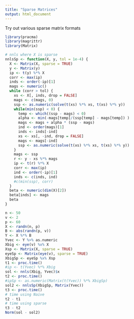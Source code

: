 ```yaml
---
title: "Sparse Matrices"
output: html_document
---
```


Try out various sparse matrix formats

```r
library(pracma)
library(magrittr)
library(Matrix)

# nnls where X is sparse
nnlsSp <- function(X, y, tol = 1e-4) {
  X <- Matrix(X, sparse = TRUE)
  y <- Matrix(y)
  ip <- t(y) %*% X
  corr <- max(ip)
  inds <- order(-ip)[1]
  mags <- numeric()
  while (corr > tol) {
    xs <- X[, inds, drop = FALSE]
    mags <- c(mags, 0)
    ssp <- as.numeric(solve(t(xs) %*% xs, t(xs) %*% y))
    while(min(ssp) < 0) {
      temp <- which((ssp - mags) < 0)
      alpha <- min(-mags[temp]/(ssp[temp] - mags[temp]) )
      mags <- mags + alpha * (ssp - mags)
      ind <- order(mags)[1]
      inds <- inds[-ind]
      xs <- xs[, -ind, drop = FALSE]
      mags <- mags[-ind]
      ssp <- as.numeric(solve(t(xs) %*% xs, t(xs) %*% y))
    }
    mags <- ssp
    r <- y - xs %*% mags
    ip <- t(r) %*% X
    corr <- max(ip)
    ind <- order(-ip)[1]
    inds <- c(inds, ind)
    #c(min(ssp), corr)
  }
  beta <- numeric(dim(X)[2])
  beta[inds] <- mags
  beta
}

n <- 50
v <- 2
p <- 60
X <- randn(n, p)
B <- abs(randn(p, v))
Y <- X %*% B
Yvec <- Y %>% as.numeric
Xbig <- eye(v) %x% X
Xsp <- Matrix(X, sparse = TRUE)
eyeSp <- Matrix(eye(v), sparse = TRUE)
XbigSp <- eyeSp %x% Xsp
t1 <- proc.time()
#ip <- t(Yvec) %*% Xbig 
sol <- nnls(Xbig, Yvec)$x
t2 <- proc.time()
#ipSp <- as.numeric(Matrix(t(Yvec)) %*% XbigSp)
sol2 <- nnlsSp(XbigSp, Matrix(Yvec))
t3 <- proc.time()
# time using Naive
t2 - t1
# time using sparse
t3 - t2
Norm(sol - sol2)
```
